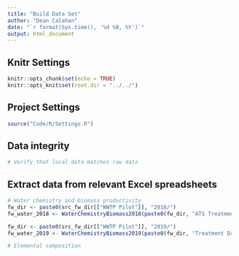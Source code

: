 ```yaml
---
title: "Build Data Set"
author: "Dean Calahan"
date: "`r format(Sys.time(), '%d %B, %Y')`"
output: html_document
---
```


## Knitr Settings
```r
knitr::opts_chunk$set(echo = TRUE)
knitr::opts_knit$set(root.dir = "../../")
```

## Project Settings
```r
source("Code/R/Settings.R")
```

## Data integrity
```r
# Verify that local data matches raw data
```

## Extract data from relevant Excel spreadsheets
```r
# Water chemistry and biomass productivity
fw_dir <- paste0(src_fw_dir[["WWTP Pilot"]], "2018/")
fw_water_2018 <- WaterChemistryBiomass2018(paste0(fw_dir, "ATS Treatment_last version.xlsx"))

fw_dir <- paste0(src_fw_dir[["WWTP Pilot"]], "2019/")
fw_water_2019 <- WaterChemistryBiomass2019(paste0(fw_dir, "Treatment Data.xlsx"))

# Elemental composition


```

